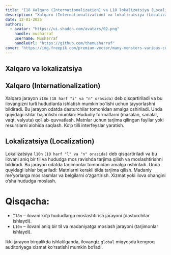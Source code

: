 ```yaml
---
title: "I18 Xalqaro (Internationalization) va L10 lokalizatsiya (Localization)"
description: "Xalqaro (Internationalization) va lokalizatsiya (Localization) ikki jarayon bo‘lib, ularning maqsadi veb-ilovangiz kontentini turli hududlar va tillarga moslashtirishdir.."
date: 12-01-2025
authors:
  - avatar: "https://ui.shadcn.com/avatars/02.png"
    handle: musharraf
    username: Musharraf
    handleUrl: "https://github.com/themusharraf"
cover: "https://img.freepik.com/premium-vector/many-monsters-various-colors-doodle-come-bless-birthday-happy_577083-85.jpg?w=826"
---
```





## Xalqaro va lokalizatsiya

## Xalqaro (Internationalization)
Xalqaro jarayon `i18n` `(18 harf "i" va "n" orasida)` deb qisqartiriladi va bu ilovangizni turli hududlarda ishlatish mumkin bo‘lishi uchun tayyorlashni bildiradi. Bu jarayon odatda dasturchilar tomonidan amalga oshiriladi. Unda quyidagi ishlar bajarilishi mumkin:
Hududiy formatlarni (masalan, sanalar, vaqt, valyuta) qo‘llab-quvvatlash.
Matnlar uchun tarjima qilingan fayllar yoki resurslarni alohida saqlash.
Ko‘p tilli interfeyslar yaratish.

## Lokalizatsiya (Localization)
Lokalizatsiya `l10n` `(10 harf "l" va "n" orasida)` deb qisqartiriladi va bu ilovani aniq bir til va hududga mos ravishda tarjima qilish va moslashtirishni bildiradi. Bu jarayon odatda tarjimonlar tomonidan amalga oshiriladi. Unda quyidagi ishlar bajariladi:
Matnlarni kerakli tilda tarjima qilish.
Madaniy me’yorlarga mos rasmlar va belgilarni o‘zgartirish.
Xizmat yoki ilova ohangini o‘sha hududga moslash.

# Qisqacha:
- `I18n` – ilovani ko‘p hududlarga moslashtirish jarayoni (dasturchilar ishlaydi).
- `L10n` – ilovani aniq bir til va madaniyatga moslash jarayoni (tarjimonlar ishlaydi).

Ikki jarayon birgalikda ishlatilganda, ilovangiz `global` miqyosda kengroq auditoriyaga xizmat ko‘rsatishi mumkin bo‘ladi.